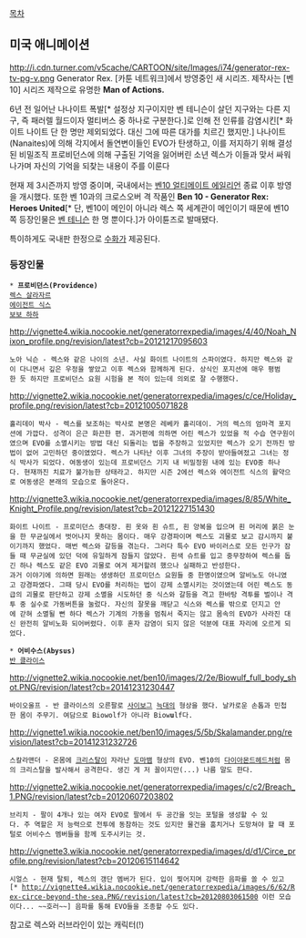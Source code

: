 [[목차]]

== 미국 애니메이션 ==
http://i.cdn.turner.com/v5cache/CARTOON/site/Images/i74/generator-rex-tv-pg-v.png
Generator Rex.
[카툰 네트워크]에서 방영중인 새 시리즈.
제작사는 [벤10] 시리즈 제작으로 유명한 '''Man of Actions.'''

6년 전 일어난 나나이트 폭발[* 설정상 지구이지만 벤 테니슨이 살던 지구와는 다른 지구, 즉 패러렐 월드이자 멀티버스 중 하나로 구분한다.]로 인해 전 인류를 감염시킨[* 화이트 나이트 단 한 명만 제외되었다. 대신 그에 따른 대가를 치르긴 했지만.] 나나이트(Nanaites)에 의해 각지에서 돌연변이들인 EVO가 탄생하고, 이를 저지하기 위해 결성된 비밀조직 프로비던스에 의해 구출된 기억을 잃어버린 소년 렉스가 이들과 맞서 싸워 나가며 자신의 기억을 되찾는 내용이 주를 이룬다 

현재 제 3시즌까지 방영 중이며, 국내에서는 [[벤10 얼티메이트 에일리언]] 종료 이후 방영을 개시했다. 또한 벤 10과의 크로스오버 격 작품인 '''Ben 10 - Generator Rex: Heroes United'''[* 단, 벤10이 메인이 아니라 렉스 쪽 세계관이 메인이기 때문에 벤10 쪽 등장인물은 [[벤 테니슨]] 한 명 뿐이다.]가 아이튠즈로 발매됐다.

특이하게도 국내판 한정으로 [[수화]]가 제공된다.

=== 등장인물 ===

 * '''프로비던스(Providence)'''
 [[렉스 살라자르]]
 [[에이전트 식스]]
 [[보보 하하]]
http://vignette4.wikia.nocookie.net/generatorrexpedia/images/4/40/Noah_Nixon_profile.png/revision/latest?cb=20121217095603
 노아 닉슨 - 렉스와 같은 나이의 소년. 사실 화이트 나이트의 스파이였다. 하지만 렉스와 같이 다니면서 깊은 우정을 쌓았고 이후 렉스와 함께하게 된다. 상식인 포지션에 매우 평범한 듯 하지만 프로비던스 요원 시험을 본 적이 있는데 의외로 잘 수행했다.
http://vignette2.wikia.nocookie.net/generatorrexpedia/images/c/ce/Holiday_profile.png/revision/latest?cb=20121005071828
 홀리데이 박사 - 렉스를 보조하는 박사로 본명은 레베카 홀리데이. 거의 렉스의 엄마격 포지션에 가깝다. 성격이 은근 화끈한 편. 과거편에 의하면 어린 렉스가 있었을 적 수습 연구원이였으며 EVO를 소멸시키는 방법 대신 되돌리는 법을 주장하고 있었지만 렉스가 오기 전까진 방법이 없어 고민하던 중이였었다. 렉스가 나타난 이후 그녀의 주장이 받아들여젔고 그녀는 정식 박사가 되었다. 여동생이 있는데 프로비던스 기지 내 비밀정원 내에 있는 EVO중 하나다. 현재까진 치료가 불가능한 상태라고. 하지만 시즌 2에선 렉스와 에이전트 식스의 활약으로 여동생은 본래의 모습으로 돌아온다. 
http://vignette3.wikia.nocookie.net/generatorrexpedia/images/8/85/White_Knight_Profile.png/revision/latest?cb=20121227151430
 화이트 나이트 - 프로미던스 총대장. 흰 옷와 흰 슈트, 흰 양복을 입으며 흰 머리에 붉은 눈을 한 무균실에서 벗어나지 못하는 몸이다. 매우 강경파이며 렉스도 괴물로 보고 감시까지 붙이기까지 했었다. 매번 렉스와 갈등을 겪는다. 그러다 특수 EVO 바이러스로 모든 인구가 잠들 때 무균실에 있던 덕에 유일하게 잠들지 않았다. 흰색 슈트를 입고 중무장하여 렉스를 돕긴 하나 렉스도 같은 EVO 괴물로 여겨 제거할려 했으나 실패하고 반성한다.
 과거 이야기에 의하면 원래는 생생하던 프로미던스 요원들 중 한명이였으며 알비노도 아니였고 강경파였다. 그때 당시 EVO를 처리하는 법이 강제 소멸시키는 것이였는데 어린 렉스도 동급의 괴물로 판단하고 강제 소멸을 시도하던 중 식스와 갈등을 격고 한바탕 격투를 벌이나 격투 중 실수로 가동버튼을 눌렀다. 자신의 잘못을 깨닫고 식스와 렉스를 밖으로 던지고 안에 갇혀 소멸될 뻔 하다 렉스가 기계의 가동을 멈춰서 죽지는 않고 몸속의 EVO가 사라진 대신 완전히 알비노화 되어버렸다. 이후 혼자 감염이 되지 않은 덕분에 대표 자리에 오르게 되었다.

 * '''어비수스(Abysus)'''
 [[반 클라이스]]
http://vignette2.wikia.nocookie.net/ben10/images/2/2e/Biowulf_full_body_shot.PNG/revision/latest?cb=20141231230447
 바이오울프 - 반 클라이스의 오른팔로 [[사이보그]] [[늑대]]의 형상을 했다. 날카로운 손톱과 민첩한 몸이 주무기. 여담으로 Biowolf가 아니라 Biow'''u'''lf다.
http://vignette1.wikia.nocookie.net/ben10/images/5/5b/Skalamander.png/revision/latest?cb=20141231232726
 스칼라맨더 - 온몸에 [[크리스탈]]이 자라난 [[도마뱀]] 형상의 EVO. 벤10의 [[다이아몬드헤드]]처럼 몸의 크리스탈을 발사해서 공격한다. 생긴 게 저 꼴이지만(...) 나름 말도 한다.
http://vignette2.wikia.nocookie.net/generatorrexpedia/images/c/c2/Breach_1.PNG/revision/latest?cb=20120607203802
 브리치 - 팔이 4개나 있는 여자 EVO로 팔에서 두 공간을 잇는 포털을 생성할 수 있다. 주 역할은 저 능력으로 전투에 동참하는 것도 있지만 물건을 훔치거나 도망쳐야 할 때 포털로 어비수스 멤버들을 함께 도주시키는 것.
http://vignette3.wikia.nocookie.net/generatorrexpedia/images/d/d1/Circe_profile.png/revision/latest?cb=20120615114642
 시얼스 - 현재 탈퇴, 렉스의 갱단 멤버가 된다. 입이 찢어지며 강력한 음파를 쏠 수 있고[* http://vignette4.wikia.nocookie.net/generatorrexpedia/images/6/62/Rex-circe-beyond-the-sea.PNG/revision/latest?cb=20120803061500 이런 모습이다... ~~호러~~] 음파를 통해 EVO들을 조종할 수도 있다.
참고로 렉스와 러브라인이 있는 캐릭터(!)
